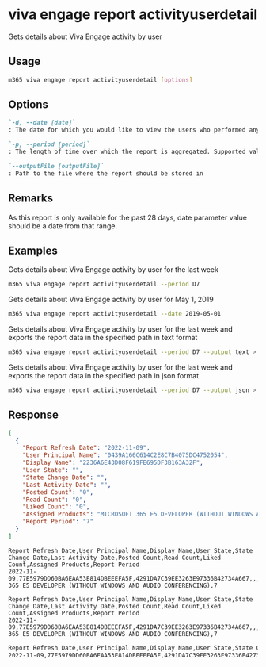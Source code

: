 
# viva engage report activityuserdetail

Gets details about Viva Engage activity by user

## Usage

```sh
m365 viva engage report activityuserdetail [options]
```

## Options

```md definition-list
`-d, --date [date]`
: The date for which you would like to view the users who performed any activity. Supported date format is `YYYY-MM-DD`. Specify the date or period, but not both.

`-p, --period [period]`
: The length of time over which the report is aggregated. Supported values `D7`, `D30`, `D90`, `D180`.

`--outputFile [outputFile]`
: Path to the file where the report should be stored in
```

<Global />

## Remarks

As this report is only available for the past 28 days, date parameter value should be a date from that range.

## Examples

Gets details about Viva Engage activity by user for the last week

```sh
m365 viva engage report activityuserdetail --period D7
```

Gets details about Viva Engage activity by user for May 1, 2019

```sh
m365 viva engage report activityuserdetail --date 2019-05-01
```

Gets details about Viva Engage activity by user for the last week and exports the report data in the specified path in text format

```sh
m365 viva engage report activityuserdetail --period D7 --output text > "activityuserdetail.txt"
```

Gets details about Viva Engage activity by user for the last week and exports the report data in the specified path in json format

```sh
m365 viva engage report activityuserdetail --period D7 --output json > "activityuserdetail.json"
```

## Response

<Tabs>
  <TabItem value="JSON">

  ```json
  [
    {
      "Report Refresh Date": "2022-11-09",
      "User Principal Name": "0439A166C614C2E8C7B4075DC4752054",
      "Display Name": "2236A6E43D08F619FE695DF3B163A32F",
      "User State": "",
      "State Change Date": "",
      "Last Activity Date": "",
      "Posted Count": "0",
      "Read Count": "0",
      "Liked Count": "0",
      "Assigned Products": "MICROSOFT 365 E5 DEVELOPER (WITHOUT WINDOWS AND AUDIO CONFERENCING)",
      "Report Period": "7"
    }
  ]
  ```

  </TabItem>
  <TabItem value="Text">

  ```text
  Report Refresh Date,User Principal Name,Display Name,User State,State Change Date,Last Activity Date,Posted Count,Read Count,Liked Count,Assigned Products,Report Period
  2022-11-09,77E5979DD60BA6EAA53E814DBEEEFA5F,4291DA7C39EE3263E97336B42734A667,,,,0,0,0,MICROSOFT 365 E5 DEVELOPER (WITHOUT WINDOWS AND AUDIO CONFERENCING),7
  ```

  </TabItem>
  <TabItem value="CSV">

  ```csv
  Report Refresh Date,User Principal Name,Display Name,User State,State Change Date,Last Activity Date,Posted Count,Read Count,Liked Count,Assigned Products,Report Period
  2022-11-09,77E5979DD60BA6EAA53E814DBEEEFA5F,4291DA7C39EE3263E97336B42734A667,,,,0,0,0,MICROSOFT 365 E5 DEVELOPER (WITHOUT WINDOWS AND AUDIO CONFERENCING),7
  ```

  </TabItem>
  <TabItem value="Markdown">

  ```md
  Report Refresh Date,User Principal Name,Display Name,User State,State Change Date,Last Activity Date,Posted Count,Read Count,Liked Count,Assigned Products,Report Period
  2022-11-09,77E5979DD60BA6EAA53E814DBEEEFA5F,4291DA7C39EE3263E97336B42734A667,,,,0,0,0,MICROSOFT 365 E5 DEVELOPER (WITHOUT WINDOWS AND AUDIO CONFERENCING),7
  ```

  </TabItem>
</Tabs>

